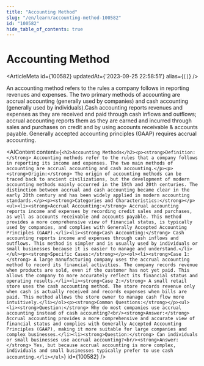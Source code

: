 ```yaml
---
title: "Accounting Method"
slug: "/en/learn/accounting-method-100582"
id: "100582"
hide_table_of_contents: true
---
```



# Accounting Method

<ArticleMeta id={100582} updatedAt={'2023-09-25 22:58:51'} alias={`[]`} />
<div className='border-solid border-b border-t-0 my-4 border-[var(--ifm-color-gray-300)]' />

An accounting method refers to the rules a company follows in reporting revenues and expenses. The two primary methods of accounting are accrual accounting (generally used by companies) and cash accounting (generally used by individuals).Cash accounting reports revenues and expenses as they are received and paid through cash inflows and outflows; accrual accounting reports them as they are earned and incurred through sales and purchases on credit and by using accounts receivable & accounts payable. Generally accepted accounting principles (GAAP) requires accrual accounting.

<AIContent content={`<h2>Accounting Methods</h2><p><strong>Definition:</strong> Accounting methods refer to the rules that a company follows in reporting its income and expenses. The two main methods of accounting are accrual accounting and cash accounting.</p><p><strong>Origin:</strong> The origin of accounting methods can be traced back to ancient civilizations, but the development of modern accounting methods mainly occurred in the 19th and 20th centuries. The distinction between accrual and cash accounting became clear in the early 20th century and has been widely applied in modern accounting standards.</p><p><strong>Categories and Characteristics:</strong></p><ul><li><strong>Accrual Accounting:</strong> Accrual accounting reports income and expenses by recording credit sales and purchases, as well as accounts receivable and accounts payable. This method provides a more comprehensive view of financial status, is typically used by companies, and complies with Generally Accepted Accounting Principles (GAAP).</li><li><strong>Cash Accounting:</strong> Cash accounting reports income and expenses through cash inflows and outflows. This method is simpler and is usually used by individuals or small businesses because it is easier to manage and understand.</li></ul><p><strong>Specific Cases:</strong></p><ol><li><strong>Case 1:</strong> A large manufacturing company uses the accrual accounting method to record its financial activities. The company records revenue when products are sold, even if the customer has not yet paid. This allows the company to more accurately reflect its financial status and operating results.</li><li><strong>Case 2:</strong> A small retail store uses the cash accounting method. The store records revenue only when cash is actually received and records expenses when bills are paid. This method allows the store owner to manage cash flow more intuitively.</li></ol><p><strong>Common Questions:</strong></p><ul><li><strong>Question:</strong> Why do most companies use accrual accounting instead of cash accounting?<br/><strong>Answer:</strong> Accrual accounting provides a more comprehensive and accurate view of financial status and complies with Generally Accepted Accounting Principles (GAAP), making it more suitable for large companies and complex businesses.</li><li><strong>Question:</strong> Can individuals or small businesses use accrual accounting?<br/><strong>Answer:</strong> Yes, but because accrual accounting is more complex, individuals and small businesses typically prefer to use cash accounting.</li></ul>`} id={100582} />

